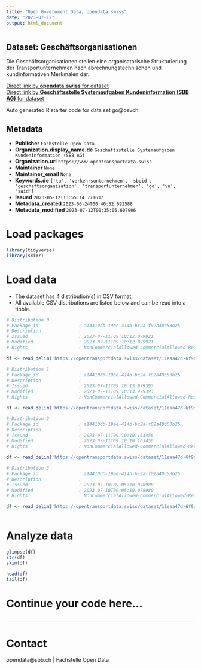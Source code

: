 ```yaml
---
title: "Open Government Data, opendata.swiss"
date: "2023-07-12"
output: html_document
---
```


## Dataset: Geschäftsorganisationen

Die Geschäftsorganisationen stellen eine organisatorische Strukturierung der Transportunternehmen nach abrechnungstechnischen und kundinformativen Merkmalen dar.

[Direct link by **opendata.swiss** for dataset](https://opendata.swiss/de/dataset/geschaftsorganisationen)<br>
[Direct link by **Geschäftsstelle Systemaufgaben Kundeninformation (SBB AG)** for dataset](https://opentransportdata.swiss/dataset/go)

Auto generated R starter code for data set go@oevch.

## Metadata

- **Publisher** `Fachstelle Open Data`
- **Organization.display_name.de** `Geschäftsstelle Systemaufgaben Kundeninformation (SBB AG)`
- **Organization.url** `https://www.opentransportdata.swiss`
- **Maintainer** `None`
- **Maintainer_email** `None`
- **Keywords.de** `['tu', 'verkehrsunternehmen', 'sboid', 'geschaftsorganisation', 'transportunternehmen', 'go', 'vu', 'said']`
- **Issued** `2023-05-12T13:55:14.771637`
- **Metadata_created** `2023-06-24T00:40:52.692588`
- **Metadata_modified** `2023-07-12T00:35:05.607906`


# Load packages

```r

library(tidyverse)
library(skimr)

```

# Load data

-   The dataset has 4 distribution(s) in CSV format.
-   All available CSV distributions are listed below and can be read into a tibble.

```r

# Distribution 0
# Package_id               : a14410db-19ee-414b-bc2a-f02a40c53b25
# Description              : 
# Issued                   : 2023-07-11T09:10:12.079921
# Modified                 : 2023-07-11T09:10:12.079921
# Rights                   : NonCommercialAllowed-CommercialAllowed-ReferenceRequired

df <- read_delim('https://opentransportdata.swiss/dataset/11eaa47d-6f9d-4ddc-a660-02ad0eeaea8f/resource/f30c4662-3258-4dde-9cea-eefeaf9973de/download/full_business_organisation_versions_2023-07-11.csv')

# Distribution 1
# Package_id               : a14410db-19ee-414b-bc2a-f02a40c53b25
# Description              : 
# Issued                   : 2023-07-11T09:10:13.979393
# Modified                 : 2023-07-11T09:10:13.979393
# Rights                   : NonCommercialAllowed-CommercialAllowed-ReferenceRequired

df <- read_delim('https://opentransportdata.swiss/dataset/11eaa47d-6f9d-4ddc-a660-02ad0eeaea8f/resource/24bb9636-89b3-49ff-9192-dce1de5489cb/download/future_timetable_business_organisation_versions_2023-07-11.csv')

# Distribution 2
# Package_id               : a14410db-19ee-414b-bc2a-f02a40c53b25
# Description              : 
# Issued                   : 2023-07-11T09:10:10.163456
# Modified                 : 2023-07-11T09:10:10.163456
# Rights                   : NonCommercialAllowed-CommercialAllowed-ReferenceRequired

df <- read_delim('https://opentransportdata.swiss/dataset/11eaa47d-6f9d-4ddc-a660-02ad0eeaea8f/resource/b738cf2c-cb81-4dfe-981c-924a81af97ae/download/actual_date_business_organisation_versions_2023-07-11.csv')

# Distribution 3
# Package_id               : a14410db-19ee-414b-bc2a-f02a40c53b25
# Description              : 
# Issued                   : 2023-07-10T09:05:10.078980
# Modified                 : 2023-07-10T09:05:10.078980
# Rights                   : NonCommercialAllowed-CommercialAllowed-ReferenceRequired

df <- read_delim('https://opentransportdata.swiss/dataset/11eaa47d-6f9d-4ddc-a660-02ad0eeaea8f/resource/fdd563fe-49ae-4dbe-ae19-a605dd19950c/download/actual_date_business_organisation_versions_2023-07-10.csv')



```

# Analyze data

```r

glimpse(df)
str(df)
skim(df)

head(df)
tail(df)

```

# Continue your code here...

```r

```

------------------------------------------------------------------------

# Contact

opendata@sbb.ch | Fachstelle Open Data
